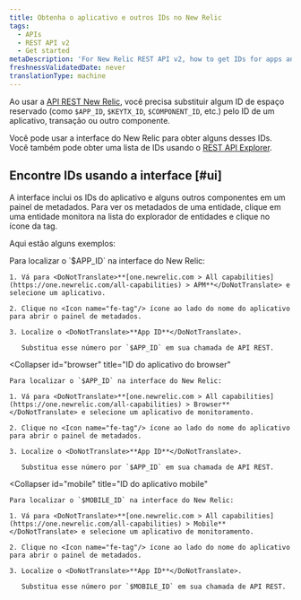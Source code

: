 ```yaml
---
title: Obtenha o aplicativo e outros IDs no New Relic
tags:
  - APIs
  - REST API v2
  - Get started
metaDescription: 'For New Relic REST API v2, how to get IDs for apps and other New Relic-identified components.'
freshnessValidatedDate: never
translationType: machine
---
```


Ao usar a [API REST New Relic](/docs/apis/rest-api-v2/getting-started/introduction-new-relic-rest-api-v2), você precisa substituir algum ID de espaço reservado (como `$APP_ID`, `$KEYTX_ID`, `$COMPONENT_ID`, etc.) pelo ID de um aplicativo, transação ou outro componente.

Você pode usar a interface do New Relic para obter alguns desses IDs. Você também pode obter uma lista de IDs usando o [REST API Explorer](/docs/apis/rest-api-v2/get-started/list-application-id-host-id-instance-id).

## Encontre IDs usando a interface [#ui]

A interface inclui os IDs do aplicativo e alguns outros componentes em um painel de metadados. Para ver os metadados de uma entidade, clique em uma entidade monitora na lista do explorador de entidades e clique no ícone da tag.

Aqui estão alguns exemplos:

<CollapserGroup>
  <Collapser
    id="apm"
    title="APM: ID do aplicativo"
  >
    Para localizar o `$APP_ID` na interface do New Relic:

    1. Vá para <DoNotTranslate>**[one.newrelic.com > All capabilities](https://one.newrelic.com/all-capabilities) > APM**</DoNotTranslate> e selecione um aplicativo.

    2. Clique no <Icon name="fe-tag"/> ícone ao lado do nome do aplicativo para abrir o painel de metadados.

    3. Localize o <DoNotTranslate>**App ID**</DoNotTranslate>.

       Substitua esse número por `$APP_ID` em sua chamada de API REST.
  </Collapser>

  <Collapser
    id="browser"
    title="ID do aplicativo do browser"
  >
    Para localizar o `$APP_ID` na interface do New Relic:

    1. Vá para <DoNotTranslate>**[one.newrelic.com > All capabilities](https://one.newrelic.com/all-capabilities) > Browser**</DoNotTranslate> e selecione um aplicativo de monitoramento.

    2. Clique no <Icon name="fe-tag"/> ícone ao lado do nome do aplicativo para abrir o painel de metadados.

    3. Localize o <DoNotTranslate>**App ID**</DoNotTranslate>.

       Substitua esse número por `$APP_ID` em sua chamada de API REST.
  </Collapser>

  <Collapser
    id="mobile"
    title="ID do aplicativo mobile"
  >
    Para localizar o `$MOBILE_ID` na interface do New Relic:

    1. Vá para <DoNotTranslate>**[one.newrelic.com > All capabilities](https://one.newrelic.com/all-capabilities) > Mobile**</DoNotTranslate> e selecione um aplicativo de monitoramento.

    2. Clique no <Icon name="fe-tag"/> ícone ao lado do nome do aplicativo para abrir o painel de metadados.

    3. Localize o <DoNotTranslate>**App ID**</DoNotTranslate>.

       Substitua esse número por `$MOBILE_ID` em sua chamada de API REST.
  </Collapser>
</CollapserGroup>